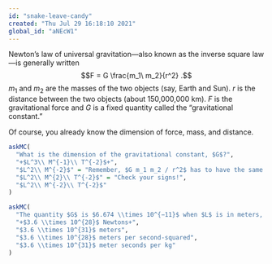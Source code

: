 ```yaml
---
id: "snake-leave-candy"
created: "Thu Jul 29 16:18:10 2021"
global_id: "aNEcW1"
---
```


Newton's law of universal gravitation---also known as the inverse square law---is generally written $$F = G \frac{m_1\ m_2}{r^2} .$$
$m_1$ and $m_2$ are the masses of the two objects (say, Earth and Sun). $r$ is the distance between the two objects (about 150,000,000 km). $F$ is the gravitational force and $G$ is a fixed quantity called the "gravitational constant."

Of course, you already know the dimension of force, mass, and distance. 

```r
askMC(
  "What is the dimension of the gravitational constant, $G$?",
  "+$L^3\\ M^{-1}\\ T^{-2}$+",
  "$L^2\\ M^{-2}$" = "Remember, $G m_1 m_2 / r^2$ has to have the same dimensions as force.",
  "$L^2\\ M^{2}\\ T^{-2}$" = "Check your signs!",
  "$L^2\\ M^{-2}\\ T^{-2}$"
)
```

```r
askMC(
  "The quantity $G$ is $6.674 \\times 10^{−11}$ when $L$ is in meters, $M$ is in kilograms, and $T$ in seconds. What is the gravitational force between Earth (mass $6 \\times 10^{24}$ kg) and Sun (mass $2\\times 10^{30}$ kg) ?",
  "+$3.6 \\times 10^{28}$ Newtons+",
  "$3.6 \\times 10^{31}$ meters",
  "$3.6 \\times 10^{28}$ meters per second-squared",
  "$3.6 \\times 10^{31}$ meter seconds per kg"
)
```
